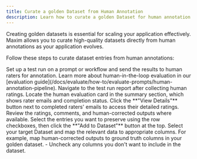 ```yaml
---
title: Curate a golden Dataset from Human Annotation
description: Learn how to curate a golden Dataset for human annotation
---
```



Creating golden datasets is essential for scaling your application effectively. Maxim allows you to curate high-quality datasets directly from human annotations as your application evolves.

Follow these steps to curate dataset entries from human annotations:

<Steps>
<Step title="Set up a test run">
Set up a test run on a prompt or workflow and send the results to human raters for annotation. Learn more about human-in-the-loop evaluation in our [evaluation guide](/docs/evaluate/how-to/evaluate-prompts/human-annotation-pipeline).
</Step>

<Step title="Access test run report">
Navigate to the test run report after collecting human ratings.
</Step>

<Step title="Find human evaluation card">
Locate the human evaluation card in the summary section, which shows rater emails and completion status.
</Step>

<Step title="View detailed ratings">
Click the **"View Details"** button next to completed raters' emails to access their detailed ratings.
</Step>

<Step title="Review evaluation data">
Review the ratings, comments, and human-corrected outputs where available.
</Step>

<Step title="Select entries to preserve">
Select the entries you want to preserve using the row checkboxes, then click the **"Add to Dataset"** button at the top.
</Step>

<Step title="Map data to dataset columns">
Select your target Dataset and map the relevant data to appropriate columns. For example, map human-corrected outputs to ground truth columns in your golden dataset.
- Uncheck any columns you don't want to include in the dataset.
</Step>
</Steps>

<MaximPlayer url="https://drive.google.com/file/d/1UnifOHr0dsM43_amNeQh9fK016CdJgI-/preview" />
